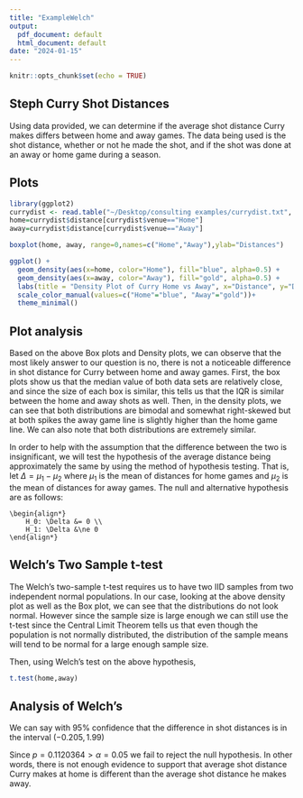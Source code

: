 ```yaml
---
title: "ExampleWelch"
output:
  pdf_document: default
  html_document: default
date: "2024-01-15"
---
```


```r
knitr::opts_chunk$set(echo = TRUE)
```

## Steph Curry Shot Distances

Using data provided, we can determine if the average shot distance Curry makes differs between home and away games. 
The data being used is the shot distance, whether or not he made the shot,  and if the shot was done at an away or 
home game during a season. 

## Plots

```r
library(ggplot2)
currydist <- read.table("~/Desktop/consulting examples/currydist.txt", header=TRUE)
home=currydist$distance[currydist$venue=="Home"]
away=currydist$distance[currydist$venue=="Away"]

boxplot(home, away, range=0,names=c("Home","Away"),ylab="Distances")

ggplot() +
  geom_density(aes(x=home, color="Home"), fill="blue", alpha=0.5) +
  geom_density(aes(x=away, color="Away"), fill="gold", alpha=0.5) +
  labs(title = "Density Plot of Curry Home vs Away", x="Distance", y="Density") +
  scale_color_manual(values=c("Home"="blue", "Away"="gold"))+
  theme_minimal()
```

## Plot analysis

Based on the above Box plots and Density plots, we can observe that the most likely answer to our question is no,
there is not a noticeable difference in shot distance for Curry between home and away games. First, the box plots 
show us that the median value of both data sets are relatively close, and since the size of each box is similar, 
this tells us that the IQR is similar between the home and away shots as well. Then, in the density plots, we can 
see that both distributions are bimodal and somewhat right-skewed but at both spikes the away game line is slightly 
higher than the home game line. We can also note that both distributions are extremely similar.

In order to help with the assumption that the difference between the two is insignificant, we will test the 
hypothesis of the average distance being approximately the same by using the method of hypothesis testing. That is,
let $\Delta =\mu_1 -\mu_2$ where $\mu_1$ is the mean of distances for home games and $\mu_2$ is the mean of 
distances for away games. The null and alternative hypothesis are as follows:

    \begin{align*}
        H_0: \Delta &= 0 \\
        H_1: \Delta &\ne 0
    \end{align*}
    
## Welch's Two Sample t-test

The Welch's two-sample t-test requires us to have two IID samples from two independent normal populations. In our 
case, looking at the above density plot as well as the Box plot, we can see that the distributions do not look 
normal. However since the sample size is large enough we can still use the t-test since the Central Limit Theorem
tells us that even though the population is not normally distributed, the distribution of the sample means will 
tend to be normal for a large enough sample size. 

Then, using Welch's test on the above hypothesis, 

```r
t.test(home,away)
```
## Analysis of Welch's

We can say with $95\%$ confidence that the difference in shot distances is in the interval $(-0.205,1.99)$

Since $p=0.1120364>\alpha=0.05$ we fail to reject the null hypothesis. In other words, there is not enough evidence
to support that average shot distance Curry makes at home is different than the average shot distance he makes away. 


